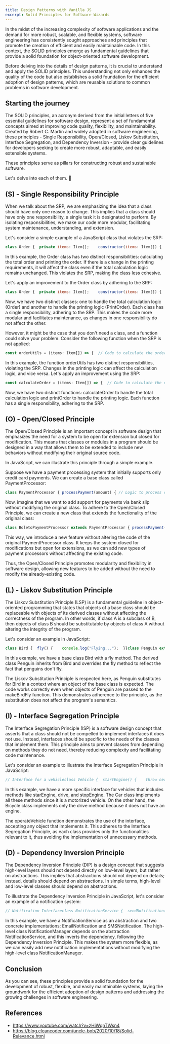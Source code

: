 ```yaml
---
title: Design Patterns with Vanilla JS
excerpt: Solid Principles for Software Wizards
---
```


In the midst of the increasing complexity of software applications and the demand for more robust, scalable, and flexible systems, software engineering has consistently sought approaches and principles that promote the creation of efficient and easily maintainable code. In this context, the SOLID principles emerge as fundamental guidelines that provide a solid foundation for object-oriented software development.

Before delving into the details of design patterns, it is crucial to understand and apply the SOLID principles. This understanding not only enhances the quality of the code but also establishes a solid foundation for the efficient adoption of design patterns, which are reusable solutions to common problems in software development.

## Starting the journey

The SOLID principles, an acronym derived from the initial letters of five essential guidelines for software design, represent a set of fundamental concepts aimed at improving code quality, flexibility, and maintainability. Created by Robert C. Martin and widely adopted in software engineering, these principles - Single Responsibility, Open/Closed, Liskov Substitution, Interface Segregation, and Dependency Inversion - provide clear guidelines for developers seeking to create more robust, adaptable, and easily extensible systems.

These principles serve as pillars for constructing robust and sustainable software.

Let's delve into each of them. 🚀

## (S) - Single Responsibility Principle

When we talk about the SRP, we are emphasizing the idea that a class should have only one reason to change. This implies that a class should have only one responsibility, a single task it is designated to perform. By isolating responsibilities, we make our code more modular, facilitating system maintenance, understanding, and extension.

Let's consider a simple example of a JavaScript class that violates the SRP:

```js
class Order {  private items: Item[];    constructor(items: Item[]) {    this.items = items;  }  calculateOrder(): number {    // Code to calculate the order total value    // ...  }  printOrder() {    // Code to print the order details    // ...  }}
```

In this example, the Order class has two distinct responsibilities: calculating the total order and printing the order. If there is a change in the printing requirements, it will affect the class even if the total calculation logic remains unchanged. This violates the SRP, making the class less cohesive.

Let's apply an improvement to the Order class by adhering to the SRP:

```js
class Order {  private items: Item[];    constructor(items: Item[]) {    this.items = items;  }  calculateTotal(): number {    // Code to calculate the order total value    // ...  }}class PrintOrder {  printOrder(order: IOrder) {    // Code to print the order details    // ...  }}
```

Now, we have two distinct classes: one to handle the total calculation logic (Order) and another to handle the printing logic (PrintOrder). Each class has a single responsibility, adhering to the SRP. This makes the code more modular and facilitates maintenance, as changes in one responsibility do not affect the other.

However, it might be the case that you don't need a class, and a function could solve your problem. Consider the following function when the SRP is not applied:

```js
const orderUtils = (items: Item[]) => {  // Code to calculate the order total value  // ...    // Code to print the order details  // ...};
```

In this example, the function orderUtils has two distinct responsibilities, violating the SRP. Changes in the printing logic can affect the calculation logic, and vice versa. Let's apply an improvement using the SRP:

```js
const calculateOrder = (items: Item[]) => {  // Code to calculate the order total value  // ...};const printOrder = (order: IOrder) => {  // Code to print the order details  // ...};
```

Now, we have two distinct functions: calculateOrder to handle the total calculation logic and printOrder to handle the printing logic. Each function has a single responsibility, adhering to the SRP.

## (O) - Open/Closed Principle

The Open/Closed Principle is an important concept in software design that emphasizes the need for a system to be open for extension but closed for modification. This means that classes or modules in a program should be designed in a way that allows them to be extended to include new behaviors without modifying their original source code.

In JavaScript, we can illustrate this principle through a simple example.

Suppose we have a payment processing system that initially supports only credit card payments. We can create a base class called PaymentProcessor:

```js
class PaymentProcessor { processPayment(amount) { // Logic to process credit card payments console.log(`Processing payment of $${amount} via credit card.`); }}
```

Now, imagine that we want to add support for payments via bank slip without modifying the original class. To adhere to the Open/Closed Principle, we can create a new class that extends the functionality of the original class:

```js
class BoletoPaymentProcessor extends PaymentProcessor { processPayment(amount) { // Additional logic to process payments via bank slip console.log(`Processing payment of $${amount} via bank slip.`); }}
```

This way, we introduce a new feature without altering the code of the original PaymentProcessor class. It keeps the system closed for modifications but open for extensions, as we can add new types of payment processors without affecting the existing code.

Thus, the Open/Closed Principle promotes modularity and flexibility in software design, allowing new features to be added without the need to modify the already-existing code.

## (L) - Liskov Substitution Principle

The Liskov Substitution Principle (LSP) is a fundamental guideline in object-oriented programming that states that objects of a base class should be replaceable with objects of its derived classes without affecting the correctness of the program. In other words, if class A is a subclass of B, then objects of class B should be substitutable by objects of class A without altering the integrity of the program.

Let's consider an example in JavaScript:

```js
class Bird {  fly() {    console.log("Flying...");  }}class Penguin extends Bird {  // Overrides the fly method  fly() {    console.log("I can't fly!");  }}const makeBirdFly = bird => bird.fly();const eagle = new Bird();const penguin = new Penguin();makeBirdFly(eagle); // Output: Flying...makeBirdFly(penguin); // Output: I can't fly!
```

In this example, we have a base class Bird with a fly method. The derived class Penguin inherits from Bird and overrides the fly method to reflect the fact that penguins don't fly.

The Liskov Substitution Principle is respected here, as Penguin substitutes for Bird in a context where an object of the base class is expected. The code works correctly even when objects of Penguin are passed to the makeBirdFly function. This demonstrates adherence to the principle, as the substitution does not affect the program's semantics.

## (I) - Interface Segregation Principle

The Interface Segregation Principle (ISP) is a software design concept that asserts that a class should not be compelled to implement interfaces it does not use. Instead, interfaces should be specific to the needs of the classes that implement them. This principle aims to prevent classes from depending on methods they do not need, thereby reducing complexity and facilitating code maintenance.

Let's consider an example to illustrate the Interface Segregation Principle in JavaScript:

```js
// Interface for a vehicleclass Vehicle {  startEngine() {    throw new Error("Not implemented");  }  drive() {    throw new Error("Not implemented");  }  stopEngine() {    throw new Error("Not implemented");  }}// Implementation for a carclass Car extends Vehicle {  startEngine() {    console.log("Car engine started.");  }  drive() {    console.log("Car is moving.");  }    stopEngine() {    console.log("Car engine stopped.");  }}// Implementation for a bicycleclass Bicycle {  drive() {    console.log("Bicycle is moving.");  }}// Function that accepts any vehicle and calls its methodsconst operateVehicle = vehicle => {  vehicle.startEngine();  vehicle.drive();  vehicle.stopEngine();}const myCar = new Car();const myBicycle = new Bicycle();operateVehicle(myCar); // Works for carsoperateVehicle(myBicycle); // Works for bicycles
```

In this example, we have a more specific interface for vehicles that includes methods like starEngine, drive, and stopEngine. The Car class implements all these methods since it is a motorized vehicle. On the other hand, the Bicycle class implements only the drive method because it does not have an engine.

The operateVehicle function demonstrates the use of the interface, accepting any object that implements it. This adheres to the Interface Segregation Principle, as each class provides only the functionalities relevant to it, thus avoiding the implementation of unnecessary methods.

## (D) - Dependency Inversion Principle

The Dependency Inversion Principle (DIP) is a design concept that suggests high-level layers should not depend directly on low-level layers, but rather on abstractions. This implies that abstractions should not depend on details; instead, details should depend on abstractions. In simple terms, high-level and low-level classes should depend on abstractions.

To illustrate the Dependency Inversion Principle in JavaScript, let's consider an example of a notification system:

```js
// Notification Interfaceclass NotificationService {  sendNotification(message) {    throw new Error("Not implemented");  }}// Concrete implementation using e-mailclass EmailNotification extends NotificationService {  sendNotification(message) {    console.log(`Sending email notification: ${message}`);  }}// Concrete implementation using SMSclass SMSNotification extends NotificationService {  sendNotification(message) {    console.log(`Sending SMS notification: ${message}`);  }}// High-level class that depends on an abstractionclass NotificationManager {  constructor(notificationService) {    this.notificationService = notificationService;  }  sendNotification(message) {    this.notificationService.sendNotification(message);  }}// Usage of the notification systemconst emailNotifier = new EmailNotification();const smsNotifier = new SMSNotification();const notificationManagerWithEmail = new NotificationManager(emailNotifier);const notificationManagerWithSMS = new NotificationManager(smsNotifier);notificationManagerWithEmail.sendNotification("New update available!");notificationManagerWithSMS.sendNotification("Meeting at 2 PM.");
```

In this example, we have a NotificationService as an abstraction and two concrete implementations: EmailNotification and SMSNotification. The high-level class NotificationManager depends on the abstraction NotificationService, and this inverts the dependency, following the Dependency Inversion Principle. This makes the system more flexible, as we can easily add new notification implementations without modifying the high-level class NotificationManager.

## Conclusion

As you can see, these principles provide a solid foundation for the development of robust, flexible, and easily maintainable systems, laying the groundwork for the efficient adoption of design patterns and addressing the growing challenges in software engineering.

## References

- https://www.youtube.com/watch?v=zHiWqnTWsn4
- https://blog.cleancoder.com/uncle-bob/2020/10/18/Solid-Relevance.html
